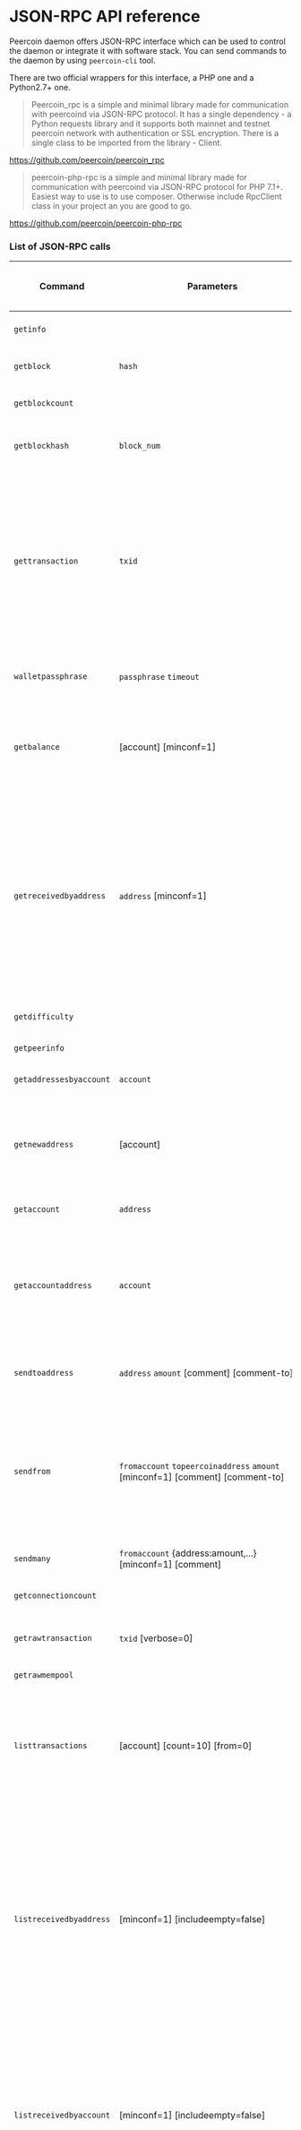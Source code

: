 <!-- KEYWORDS: json, rpc, api, reference -->
# JSON-RPC API reference

Peercoin daemon offers JSON-RPC interface which can be used to control the daemon or integrate it with software stack.
You can send commands to the daemon by using `peercoin-cli` tool.

There are two official wrappers for this interface, a PHP one and a Python2.7+ one.

> Peercoin_rpc is a simple and minimal library made for communication with peercoind via JSON-RPC protocol. It has a single dependency - a Python requests library and it supports both mainnet and testnet peercoin network with authentication or SSL encryption. There is a single class to be imported from the library - Client.

https://github.com/peercoin/peercoin_rpc

> peercoin-php-rpc is a simple and minimal library made for communication with peercoind via JSON-RPC protocol for PHP 7.1+. Easiest way to use is to use composer. Otherwise include RpcClient class in your project an you are good to go.

https://github.com/peercoin/peercoin-php-rpc

### List of JSON-RPC calls

| Command            | Parameters  | Description    | Requires unlocked wallet? (yes/no)  |
|--------------------|-------------|---------------------------------|--------------------|
| `getinfo`          |             |Returns an object containing various state info.|no|
| `getblock`         |  `hash`     |Returns information about the block with the given hash.|no|
| `getblockcount`    |             |Returns the number of blocks in the longest block chain.|no|
| `getblockhash`     |`block_num`  |Returns hash of block in best-block-chain at `block_num`; 0 is the genesis block|no|
| `gettransaction`   | `txid`        |Returns an object about the given transaction containing:<br/>  "amount" : total amount of the transaction<br/>"confirmations" : number of confirmations of the transaction<br/>"txid" : the transaction ID<br/>"time" : time associated with the transaction|no|
| `walletpassphrase` | `passphrase`   `timeout` |Stores the wallet decryption key in memory for `timeout` seconds.|no|
| `getbalance`       |[account] [minconf=1]|If [account] is not specified, returns the server's total available balance.<br/>If [account] is specified, returns the balance in the account.|no|
| `getreceivedbyaddress`| `address` [minconf=1] |Returns the amount received by `address` in transactions with at least [minconf] confirmations. It correctly handles the case where someone has sent to the address in multiple transactions. Keep in mind that addresses are only ever used for receiving transactions.<br/>Works only for addresses in the local wallet, external addresses will always show 0.|no|
| `getdifficulty`    |  |Returns proof-of-stake and proof-of-work difficulty|no|
| `getpeerinfo`      |  |Returns data about each connected node.|no|
| `getaddressesbyaccount`| `account` |Returns the list of addresses for the given account.|no|
| `getnewaddress`    | [account] |Returns a new address for receiving payments.<br/>If [account] is specified payments received with the address will be credited to [account].|no|
| `getaccount`       | `address` |Returns the account associated with the given `address`.|no|
| `getaccountaddress`| `account` |Returns the current address for receiving payments to this account.<br/>If `account` does not exist, it will be created along with an associated new address that will be returned.|no|
| `sendtoaddress`    | `address` `amount` [comment] [comment-to] |  `amount` is a real and is rounded to 6 decimal places. Returns the transaction ID `txid` if successful.|yes|
| `sendfrom`         | `fromaccount` `topeercoinaddress` `amount` [minconf=1] [comment] [comment-to] |`amount` is a real and is rounded to 6 decimal places. Will send the given amount to the given address, ensuring the account has a valid balance using [minconf] confirmations. Returns the transaction ID if successful (not in JSON object).|yes|
| `sendmany`         | `fromaccount` {address:amount,...} [minconf=1] [comment] |  amounts are double-precision floating point numbers |yes|
| `getconnectioncount`|    |Returns the number of connections to other nodes.|no|
| `getrawtransaction`|  `txid` [verbose=0] |Returns raw transaction representation for given transaction id.|no|
| `getrawmempool`    |  |Returns all transaction ids in memory pool.|no|
| `listtransactions` | [account] [count=10] [from=0] | Returns up to [count] most recent transactions skipping the first [from] transactions for account [account]. If [account] not provided it'll return recent transactions from all accounts.|no|
| `listreceivedbyaddress`| [minconf=1] [includeempty=false] |Returns an array of objects containing:<br/>"address" : receiving address<br/>"account" : the account of the receiving address<br/>"amount" : total amount received by the address<br/>"confirmations" : number of confirmations of the most recent transaction included<br/>To get a list of accounts on the system, execute `peercoin-cli listreceivedbyaddress 0 true`|no|
| `listreceivedbyaccount`| [minconf=1] [includeempty=false] |Returns an array of objects containing:<br/>"account" : the account of the receiving addresses<br/>"amount" : total amount received by addresses with this account<br/>"confirmations" : number of confirmations of the most recent transaction included|no|
| `listaccounts` | [minconf=1] |Returns Object that has account names as keys, account balances as values.|no|
| `listunspent`  | [minconf=1] [maxconf=999999] |Returns array of unspent transaction inputs in the wallet.|no|
| `dumpprivkey`  | `address`   |Reveals the private key corresponding to `address`.|yes|
| `importprivkey`|  `privkey` [label] [rescan=true]|Adds a private key (as returned by dumpprivkey) to your wallet. This may take a while, as a rescan is done, looking for existing transactions.|yes|
| `createrawtransaction`| [{"txid":txid,"vout":n},...] {address:amount,...} |Creates a raw transaction spending given inputs.|no|
| `decoderawtransaction`| `hex_string` |Produces a human-readable JSON object for a raw transaction.|no|
| `signrawtransaction`  | `hex_string` [{"txid":txid,"vout":n,"scriptPubKey":hex},...] [`privatekey1`,...]|Adds signatures to a raw transaction and returns the resulting raw transaction.|yes|
| `signmessage`         | `address` `message` |Sign a message with the private key of an address.|yes|
| `verifymessage`       | `address` `signature` `message` |Verify a signed message.|no|
| `sendrawtransaction`  | `hex_string` |Submits raw transaction (serialized, hex-encoded) to local node and network.|no|
| `validateaddress`     | `address` |Return information about `address`.|no|
| `encryptwallet`       | `passphrase` |Encrypts the wallet with `passphrase`|no|
| `enforcecheckpoint`   | `bool` |`enforce` is true or false to enable or disable enforcement of broadcasted checkpoints by developer.|no|
| `keypoolrefill`       | `size` |Fills the key pool with new keys [default 100 new keys]|yes|
| `listlockunspent`     |        |Returns list of temporarily unspendable outputs.|no|
| `createmultisig`      | `nrequired` `["key,"key"]`|Creates a multi-signature address and returns a json object.|yes|
